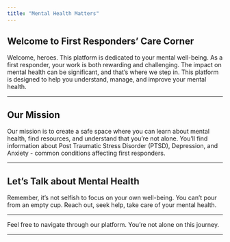 ```yaml
---
title: "Mental Health Matters"
---
```


## Welcome to First Responders' Care Corner

Welcome, heroes. This platform is dedicated to your mental well-being. As a first responder, your work is both rewarding and challenging. The impact on mental health can be significant, and that's where we step in. This platform is designed to help you understand, manage, and improve your mental health.

---

## Our Mission

Our mission is to create a safe space where you can learn about mental health, find resources, and understand that you're not alone. You'll find information about Post Traumatic Stress Disorder (PTSD), Depression, and Anxiety - common conditions affecting first responders.

---


## Let's Talk about Mental Health

Remember, it's not selfish to focus on your own well-being. You can't pour from an empty cup. Reach out, seek help, take care of your mental health.

---

Feel free to navigate through our platform. You're not alone on this journey.

---